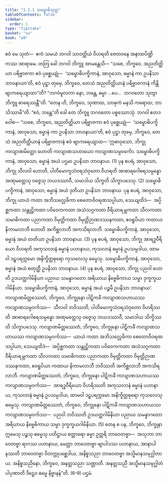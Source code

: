 ```yaml
---
title: "1.1.1 သမ္ဗောဓိသုတ္တ"
tableOfContents: false
sidebar:
  order: 1
type: "tipitaka"
basket: "su"
book: "a9"
---
```



<DynamicBreadcrumb />

<Division number="1" book="a9" e="ch" v="17" p="163">

<Paragraph number="2" book="a9">
ဧဝံ မေ သုတံ—  ဧကံ သမယံ ဘဂဝါ သာဝတ္ထိယံ ဝိဟရတိ ဇေတဝနေ အနာထပိဏ္ဍိကဿ အာရာမေ. တတြ ခေါ ဘဂဝါ ဘိက္ခူ အာမန္တေသိ—
</Paragraph>

<Paragraph number="3" book="a9">
“သစေ, ဘိက္ခဝေ, အညတိတ္ထိယာ ပရိဗ္ဗာဇကာ ဧဝံ ပုစ္ဆေယျုံ—  ‘သမ္ဗောဓိပက္ခိကာနံ, အာဝုသော, ဓမ္မာနံ ကာ ဥပနိသာ ဘာဝနာယာ’တိ, ဧဝံ ပုဋ္ဌာ တုမှေ, ဘိက္ခဝေ, တေသံ အညတိတ္ထိယာနံ ပရိဗ္ဗာဇကာနံ ကိန္တိ ဗျာကရေယျာထာ”တိ? “ဘဂဝံမူလကာ နော, ဘန္တေ, ဓမ္မာ …ပေ…  ဘဂဝတော သုတွာ ဘိက္ခူ ဓာရေဿန္တီ”တိ.
</Paragraph>

<Paragraph number="4" book="a9">
“တေန ဟိ, ဘိက္ခဝေ, သုဏာထ, သာဓုကံ မနသိ ကရောထ; ဘာသိဿာမီ”တိ. “ဧဝံ, ဘန္တေ”တိ ခေါ တေ ဘိက္ခူ ဘဂဝတော ပစ္စဿောသုံ. ဘဂဝါ ဧတဒဝေါစ—
</Paragraph>

<Paragraph number="5" book="a9">
“သစေ, ဘိက္ခဝေ, အညတိတ္ထိယာ ပရိဗ္ဗာဇကာ ဧဝံ ပုစ္ဆေယျုံ—  ‘သမ္ဗောဓိပက္ခိကာနံ, အာဝုသော, ဓမ္မာနံ ကာ ဥပနိသာ ဘာဝနာယာ’တိ, ဧဝံ ပုဋ္ဌာ တုမှေ, ဘိက္ခဝေ, တေသံ အညတိတ္ထိယာနံ ပရိဗ္ဗာဇကာနံ ဧဝံ ဗျာကရေယျာထ—
</Paragraph>

<Paragraph number="6" book="a9">
‘ဣဓာဝုသော, ဘိက္ခု ကလျာဏမိတ္တော ဟောတိ ကလျာဏသဟာယော ကလျာဏသမ္ပဝင်္ကော. သမ္ဗောဓိပက္ခိကာနံ, အာဝုသော, ဓမ္မာနံ အယံ ပဌမာ ဥပနိသာ ဘာဝနာယ. (1)
</Paragraph>

<Paragraph number="7" book="a9">
ပုန စပရံ, အာဝုသော, ဘိက္ခု သီလဝါ ဟောတိ, ပါတိမောက္ခသံဝရသံဝုတော ဝိဟရတိ အာစာရဂေါစရသမ္ပန္နော အဏုမတ္တေသု ဝဇ္ဇေသု ဘယဒဿာဝီ, သမာဒါယ သိက္ခတိ သိက္ခာပဒေသု. (2) သမ္ဗောဓိပက္ခိကာနံ, အာဝုသော, ဓမ္မာနံ အယံ ဒုတိယာ ဥပနိသာ ဘာဝနာယ.
</Paragraph>

<Paragraph number="8" book="a9">
ပုန စပရံ, အာဝုသော, ဘိက္ခု ယာယံ ကထာ အဘိသလ္လေခိကာ စေတောဝိဝရဏသပ္ပါယာ, သေယျထိဒံ—  အပ္ပိစ္ဆကထာ သန္တုဋ္ဌိကထာ ပဝိဝေကကထာ အသံသဂ္ဂကထာ ဝီရိယာရမ္ဘကထာ သီလကထာ သမာဓိကထာ ပညာကထာ ဝိမုတ္တိကထာ ဝိမုတ္တိဉာဏဒဿနကထာ, ဧဝရူပိယာ ကထာယ နိကာမလာဘီ ဟောတိ အကိစ္ဆလာဘီ အကသိရလာဘီ. သမ္ဗောဓိပက္ခိကာနံ, အာဝုသော, ဓမ္မာနံ အယံ တတိယာ ဥပနိသာ ဘာဝနာယ. (3)
</Paragraph>

<Paragraph number="9" book="a9">
ပုန စပရံ, အာဝုသော, ဘိက္ခု အာရဒ္ဓဝီရိယော ဝိဟရတိ အကုသလာနံ ဓမ္မာနံ ပဟာနာယ, ကုသလာနံ ဓမ္မာနံ ဥပသမ္ပဒါယ, ထာမဝါ ဒဠှပရက္ကမော အနိက္ခိတ္တဓုရော ကုသလေသု ဓမ္မေသု. သမ္ဗောဓိပက္ခိကာနံ, အာဝုသော, ဓမ္မာနံ အယံ စတုတ္ထီ ဥပနိသာ ဘာဝနာယ. (4)
</Paragraph>

<Paragraph number="10" book="a9">
ပုန စပရံ, အာဝုသော, ဘိက္ခု ပညဝါ ဟောတိ ဥဒယတ္ထဂါမိနိယာ ပညာယ သမန္နာဂတော အရိယာယ နိဗ္ဗေဓိကာယ သမ္မာ ဒုက္ခက္ခယဂါမိနိယာ. သမ္ဗောဓိပက္ခိကာနံ, အာဝုသော, ဓမ္မာနံ အယံ ပဉ္စမီ ဥပနိသာ ဘာဝနာယ’.
</Paragraph>

<Paragraph number="11" book="a9">
ကလျာဏမိတ္တဿေတံ, ဘိက္ခဝေ, ဘိက္ခုနော ပါဋိကင်္ခံ ကလျာဏသဟာယဿ ကလျာဏသမ္ပဝင်္ကဿ—  သီလဝါ ဘဝိဿတိ, ပါတိမောက္ခသံဝရသံဝုတော ဝိဟရိဿတိ အာစာရဂေါစရသမ္ပန္နော အဏုမတ္တေသု ဝဇ္ဇေသု ဘယဒဿာဝီ, သမာဒါယ သိက္ခိဿတိ သိက္ခာပဒေသု.
</Paragraph>

<Paragraph number="12" book="a9">
ကလျာဏမိတ္တဿေတံ, ဘိက္ခဝေ, ဘိက္ခုနော ပါဋိကင်္ခံ ကလျာဏသဟာယဿ ကလျာဏသမ္ပဝင်္ကဿ—  ယာယံ ကထာ အဘိသလ္လေခိကာ စေတောဝိဝရဏသပ္ပါယာ, သေယျထိဒံ—  အပ္ပိစ္ဆကထာ သန္တုဋ္ဌိကထာ ပဝိဝေကကထာ အသံသဂ္ဂကထာ ဝီရိယာရမ္ဘကထာ သီလကထာ သမာဓိကထာ ပညာကထာ ဝိမုတ္တိကထာ ဝိမုတ္တိဉာဏဒဿနကထာ, ဧဝရူပိယာ ကထာယ နိကာမလာဘီ ဘဝိဿတိ အကိစ္ဆလာဘီ အကသိရလာဘီ.
</Paragraph>

<Paragraph number="13" book="a9">
ကလျာဏမိတ္တဿေတံ, ဘိက္ခဝေ, ဘိက္ခုနော ပါဋိကင်္ခံ ကလျာဏသဟာယဿ ကလျာဏသမ္ပဝင်္ကဿ—  အာရဒ္ဓဝီရိယော ဝိဟရိဿတိ အကုသလာနံ ဓမ္မာနံ ပဟာနာယ, ကုသလာနံ ဓမ္မာနံ ဥပသမ္ပဒါယ, ထာမဝါ ဒဠှပရက္ကမော အနိက္ခိတ္တဓုရော ကုသလေသု ဓမ္မေသု.
</Paragraph>

<Paragraph number="14" book="a9">
ကလျာဏမိတ္တဿေတံ, ဘိက္ခဝေ, ဘိက္ခုနော ပါဋိကင်္ခံ ကလျာဏသဟာယဿ ကလျာဏသမ္ပဝင်္ကဿ—  ပညဝါ ဘဝိဿတိ ဥဒယတ္ထဂါမိနိယာ ပညာယ သမန္နာဂတော အရိယာယ နိဗ္ဗေဓိကာယ သမ္မာ ဒုက္ခက္ခယဂါမိနိယာ. (5)
</Paragraph>

<Paragraph number="15" book="a9">
တေန စ ပန, ဘိက္ခဝေ, ဘိက္ခုနာ ဣမေသု ပဉ္စသု ဓမ္မေသု ပတိဋ္ဌာယ စတ္တာရော ဓမ္မာ ဥတ္တရိ ဘာဝေတဗ္ဗာ—  အသုဘာ ဘာဝေတဗ္ဗာ ရာဂဿ ပဟာနာယ, မေတ္တာ ဘာဝေတဗ္ဗာ ဗျာပါဒဿ ပဟာနာယ, အာနာပါနဿတိ ဘာဝေတဗ္ဗာ ဝိတက္ကုပစ္ဆေဒါယ, အနိစ္စသညာ ဘာဝေတဗ္ဗာ အသ္မိမာနသမုဂ္ဃါတာယ. အနိစ္စသညိနော, ဘိက္ခဝေ, အနတ္တသညာ သဏ္ဌာတိ. အနတ္တသညီ အသ္မိမာနသမုဂ္ဃါတံ ပါပုဏာတိ ဒိဋ္ဌေဝ ဓမ္မေ နိဗ္ဗာနန်”တိ. (6–9)

</Paragraph>
</Division>

<Paragraph number="16" type="center" book="a9">
ပဌမံ.
</Paragraph>